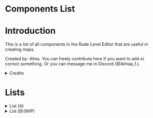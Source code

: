 # Components List




# Introduction

This is a list of all components in the Rude Level Editor that are useful in creating maps.

Created by: Alma. You can freely contribute here if you want to add or correct something. Or you can message me in Discord (@Almaa_1.).

<details>
	<summary>Credits</summary>

## Credits

Page by: Alma(@almaa_1.)

Contributors:

[triggered∞idiot (@triggeredidiot)](https://github.com/triggered0idiot)

</details>


# Lists

<details>

<summary>List (A)</summary>

Amount of components - 19

| Component                          | Function                                                                                                                              |
|------------------------------------|---------------------------------------------------------------------------------------------------------------------------------------|
| Abrupt Level Changer               | Loads a vanilla level.                                                                                                                |
| Activate Arena                     | Activates an Arena.                                                                                                                   |
| Activate Next Wave                 | Activates the next wave in an Arena.                                                                                                  |
| Activate Next Wave HP              | Activates the next wave when a certain enemy reaches a certain health amount.                                                         |
| Activate On Controller             | Activates an event when a player is using a controller.                                                                               |
| Activate On Slider Values          | Activates an event when a certain slider level is set.                                                                                |
| Activate On Sound End              | Activates an event when a sound has ended.                                                                                            |
| Assist Options                     | Controls assists. It Has functions that can be helpful.                                                                               |
| Add Force                          | Applies a force to the player.                                                                                                        |
| Add Kill                           | Adds a kill to the StatsManager on start.                                                                                             |
| Addressable Replacer               | Not a ULTRAKILL component but it's common. It replaces an object it's attached to with another object that is in its "Path".          |
| Always Look At Camera              | Makes an object to always look at a camera.                                                                                           |
| Ambient Glow                       | Creates a pulsating glow using a SpriteRenderer.                                                                                      |
| Animated Texture                   | Animates a texture.                                                                                                                   |
| Animation Event To Ultrakill Event | Calls a ULTRAKILL event when an animation event has been fired from an animator. It uses an event index to specify which event.       |
| Animation Speed Randomizer         | Randomises the speed of an animation on start, it uses maxRandomness to define the negative minimum range and positive maximum range. |
| Attribute Checker                  | Useless by itself however it contains a DelayedActivate function which may be of use.                                                 |
| Audio Continue On Enable           | Continues specified audio source on enable.                                                                                           |
| Audio Mixer Controller             | Controls all audio mixing, such as music volume.                                                                                      |

</details>

<details>

<summary>List (B)(WIP)</summary>

Amount of components - 21

This list is a work in progress

| Component                 | Function                                                                                                                                              |
|---------------------------|-------------------------------------------------------------------------------------------------------------------------------------------------------|
| Bait Item                 | Allows fish to be found using bait as seen in 5-S, this requires the Water component to work.                                                         |
| Basic Confirmation Dialog | Basic functionality to show a confirmation dialog that fires an event on confirm.                                                                     |
| Battle Dimming Lights     | Dims lights while in an arena, must be a parent of the lights. Used in 7-1.                                                                           |
| Bestiary Check            | Checks if an enemy entry in the terminal is unlocked. If so activates an event.                                                                       |
| Big Door                  | Used for dual doors. Requires "Door" tag.                                                                                                             |
| Big Door Opener           | Opens big doors.                                                                                                                                      |
| billboard                 | Used for billboard rendering?                                                                                                                         |
| Blood Absorber            | Makes object paintable by blood.                                                                                                                      |
| Blood Absorber Child      | Made for gameobjects that are parented for a gameobject with a "Blood Absorber" script.                                                               |
| Blood Checker Manager     | Manages Washing Progress HUD in 7-S.                                                                                                                  |
| Blood Destroyer           | Destroyes any blood on the surface of the object?                                                                                                     |
| Blood Filler              | Used by 7-3 Suicide Trees.                                                                                                                            |
| Bonus                     | Used for secret orbs.                                                                                                                                 |
| Boss Health Bar           | Creates a boss health bar.                                                                                                                            |
| Boss Identifier           | Used for "Boss difficulty" assist.                                                                                                                    |
| Breakable                 | Makes an object breakable. Requires a "Breakable" tag.                                                                                                |
| Break Breakables          | Breaks breakable objects.                                                                                                                             |
| Break On Impact           | Breaks the object if the player has collided with it while being above a certain speed threshold. Requires "Breakable" script to work.                |
| Break Particle            | Creates particles if destroyed.                                                                                                                       |
| Break Zone                | Breaks the breakable object when a player enters a Box Collider. Requires a "Breakable" tag, a "Breakable" component, and a "Box Collider" component. |
| Button Highlight Parent   | Changes button image?                                                                                                                                 |

</details>

<!--   HOW TO CONTRIBUTE!

AFTER "|" PLACE THE DESCRIPTION OF THE COMPONENT.

AFTER YOU CONTRIBUTE PUT YOURSELF IN CREDITS

IF YOU WANT TO CREATE A NEW LIST:

1. COPY THIS TEMPLATE:

<details>

<summary>List (PUT A LETTER HERE)</summary>

### Amount of components-(NUMBER)

|Component|Function|
|---|---|
|PLACEHOLDER|PLACEHOLDER
|PLACEHOLDER|PLACEHOLDER
|PLACEHOLDER|PLACEHOLDER

</details>

-->

<!--# PICTURE TEMPLATE
<div style="text-align: center;">
	<figure>
		<img src="https://github.com/layzyidiot/e-sw/blob/main/images/(PLACEHOLDER).png?raw=true" alt="(PLACEHODLER)" width="90%" height="90%"></img>
		<figcaption>(PLACEHOLDER)</figcaption>
	</figure>
</div>	-->
